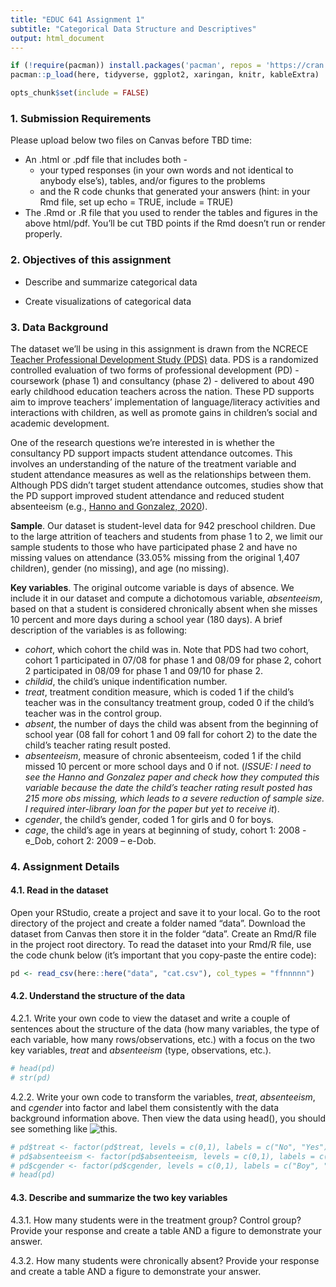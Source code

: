 ```yaml
---
title: "EDUC 641 Assignment 1"
subtitle: "Categorical Data Structure and Descriptives"
output: html_document
---
```

```R
if (!require(pacman)) install.packages('pacman', repos = 'https://cran.rstudio.com')
pacman::p_load(here, tidyverse, ggplot2, xaringan, knitr, kableExtra)

opts_chunk$set(include = FALSE)
```

### 1. Submission Requirements

Please upload below two files on Canvas before TBD time:  

 * An .html or .pdf file that includes both - 
   + your typed responses (in your own words and not identical to anybody else's), tables, and/or figures to the problems  
   + and the R code chunks that generated your answers (hint: in your Rmd file, set up echo = TRUE, include = TRUE)  
   
 * The .Rmd or .R file that you used to render the tables and figures in the above html/pdf. You'll be cut TBD points if the Rmd doesn't run or render properly.

### 2. Objectives of this assignment

 * Describe and summarize categorical data

 * Create visualizations of categorical data

### 3. Data Background

The dataset we'll be using in this assignment is drawn from the NCRECE [Teacher Professional Development Study (PDS)](https://www.icpsr.umich.edu/web/ICPSR/studies/34848) data. PDS is a randomized controlled evaluation of two forms of professional development (PD) - coursework (phase 1) and consultancy (phase 2) - delivered to about 490 early childhood education teachers across the nation. These PD supports aim to improve teachers' implementation of language/literacy activities and interactions with children, as well as promote gains in children's social and academic development. 

One of the research questions we're interested in is whether the consultancy PD support impacts student attendance outcomes. This involves an understanding of the nature of the treatment variable and student attendance measures as well as the relationships between them. Although PDS didn't target student attendance outcomes, studies show that the PD support improved student attendance and reduced student absenteeism (e.g., [Hanno and Gonzalez, 2020](https://doi.org/10.1080/19345747.2019.1634170)). 

**Sample**. Our dataset is student-level data for 942 preschool children. Due to the large attrition of teachers and students from phase 1 to 2, we limit our sample students to those who have participated phase 2 and have no missing values on attendance (33.05% missing from the original 1,407 children), gender (no missing), and age (no missing). 

**Key variables**. The original outcome variable is days of absence. We include it in our dataset and compute a dichotomous variable, *absenteeism*, based on that a student is considered chronically absent when she misses 10 percent and more days during a school year (180 days). A brief description of the variables is as following:

 * *cohort*, which cohort the child was in. Note that PDS had two cohort, cohort 1 participated in 07/08 for phase 1 and 08/09 for phase 2, cohort 2 participated in 08/09 for phase 1 and 09/10 for phase 2.
 * *childid*, the child's unique indentification number.
 * *treat*, treatment condition measure, which is coded 1 if the child's teacher was in the consultancy treatment group, coded 0 if the child's teacher was in the control group.
 * *absent*, the number of days the child was absent from the beginning of school year (08 fall for cohort 1 and 09 fall for cohort 2) to the date the child's teacher rating result posted. 
 * *absenteeism*, measure of chronic absenteeism, coded 1 if the child missed 10 percent or more school days and 0 if not. (*ISSUE: I need to see the Hanno and Gonzalez paper and check how they computed this variable because the date the child's teacher rating result posted has 215 more obs missing, which leads to a severe reduction of sample size. I required inter-library loan for the paper but yet to receive it*).
 * *cgender*, the child's gender, coded 1 for girls and 0 for boys.
 * *cage*, the child's age in years at beginning of study, cohort 1: 2008 - e_Dob, cohort 2: 2009 – e-Dob.

### 4. Assignment Details

#### 4.1. Read in the dataset

Open your RStudio, create a project and save it to your local. Go to the root directory of the project and create a folder named "data". Download the dataset from Canvas then store it in the folder "data". Create an Rmd/R file in the project root directory. To read the dataset into your Rmd/R file, use the code chunk below (it's important that you copy-paste the entire code):

```r
pd <- read_csv(here::here("data", "cat.csv"), col_types = "ffnnnnn")
```

#### 4.2. Understand the structure of the data

4.2.1. Write your own code to view the dataset and write a couple of sentences about the structure of the data (how many variables, the type of each variable, how many rows/observations, etc.) with a focus on the two key variables, *treat* and *absenteeism* (type, observations, etc.).

```r
# head(pd)
# str(pd)
```

4.2.2. Write your own code to transform the variables, *treat*, *absenteeism*, and *cgender* into factor and label them consistently with the data background information above. Then view the data using head(), you should see something like ![this](0101.png).

```r
# pd$treat <- factor(pd$treat, levels = c(0,1), labels = c("No", "Yes"))
# pd$absenteeism <- factor(pd$absenteeism, levels = c(0,1), labels = c("No", "Yes"))
# pd$cgender <- factor(pd$cgender, levels = c(0,1), labels = c("Boy", "Girl"))
# head(pd)
```

#### 4.3. Describe and summarize the two key variables

4.3.1. How many students were in the treatment group? Control group? Provide your response and create a table AND a figure to demonstrate your answer.

4.3.2. How many students were chronically absent? Provide your response and create a table AND a figure to demonstrate your answer.











